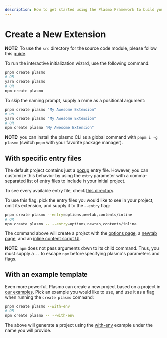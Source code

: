 ```yaml
---
description: How to get started using the Plasmo Framework to build your browser extension.
---
```



# Create a New Extension

<Callout emoji="📢">

**NOTE:** To use the `src` directory for the source code module, please follow this
[guide](/framework/customization/src).

</Callout>

To run the interactive initialization wizard, use the following command:

```sh
pnpm create plasmo
# OR
yarn create plasmo
# OR
npm create plasmo
```

To skip the naming prompt, supply a name as a positional argument:

```sh
pnpm create plasmo "My Awesome Extension"
# OR
yarn create plasmo "My Awesome Extension"
# OR
npm create plasmo "My Awesome Extension"
```

<Callout type="info" emoji="⭐">

**NOTE:** you can install the plasmo CLI as a global command with `pnpm i -g plasmo` (switch `pnpm` with your favorite package manager).

</Callout>

## With specific entry files

The default project contains just a [popup](/framework/ext-pages#adding-a-popup-page) entry file. However, you can customize this behavior by using the `entry` parameter with a comma-separated list of entry files to include in your initial project.

To see every available entry file, check [this directory](https://github.com/PlasmoHQ/plasmo/tree/main/packages/init/entries).

To use this flag, pick the entry files you would like to see in your project, omit its extension, and supply it to the `--entry` flag:

```sh
pnpm create plasmo --entry=options,newtab,contents/inline
# OR
npm create plasmo -- --entry=options,newtab,contents/inline
```

The command above will create a project with the [options page](/framework/ext-pages#adding-the-options-ui), a [newtab page](/framework/ext-pages#adding-a-new-tab-page), and an [inline content script UI]().

<Callout type="warning" emoji="⚠️">

**NOTE**: `npm` does not pass arguments down to its child command. Thus, you must supply a `--` to escape `npm` before specifying plasmo's parameters and flags.

</Callout>

## With an example template

Even more powerful, Plasmo can create a new project based on a project in [our examples](https://github.com/PlasmoHQ/examples/). Pick an example you would like to use, and use it as a flag when running the `create plasmo` command:

```sh
pnpm create plasmo --with-env
# OR
npm create plasmo -- --with-env
```

The above will generate a project using the [with-env](https://github.com/PlasmoHQ/examples/tree/main/with-env) example under the name you will provide.
